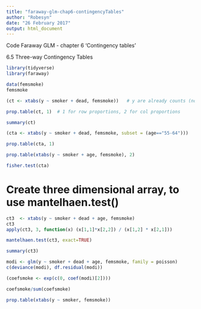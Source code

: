 ```yaml
---
title: "faraway-glm-chap6-contingencyTables"
author: "Robesyn"
date: "26 February 2017"
output: html_document
---
```


Code Faraway GLM - chapter 6 'Contingency tables'

6.5 Three-way Contingency Tables

```r
library(tidyverse)
library(faraway)
```

```r
data(femsmoke)
femsmoke
```

```r
(ct <- xtabs(y ~ smoker + dead, femsmoke))   # y are already counts (not linelist) (ct=cross-table)
```


```r
prop.table(ct, 1)  # 1 for row proportions, 2 for col proportions
```

```r
summary(ct)
```

```r
(cta <- xtabs(y ~ smoker + dead, femsmoke, subset = (age=="55-64")))
```

```r
prop.table(cta, 1)
```

```r
prop.table(xtabs(y ~ smoker + age, femsmoke), 2)
```

```r
fisher.test(cta)
```

# Create three dimensional array, to use mantelhaen.test()
```r
ct3  <- xtabs(y ~ smoker + dead + age, femsmoke)
ct3
apply(ct3, 3, function(x) (x[1,1]*x[2,2]) / (x[1,2] * x[2,1]))
```

```r
mantelhaen.test(ct3, exact=TRUE)
```

```r
summary(ct3)
```

```r
modi <- glm(y ~ smoker + dead + age, femsmoke, family = poisson)
c(deviance(modi), df.residual(modi))
```
```r
(coefsmoke <- exp(c(0, coef(modi)[2])))
```

```r
coefsmoke/sum(coefsmoke)
```

```r
prop.table(xtabs(y ~ smoker, femsmoke))
```


